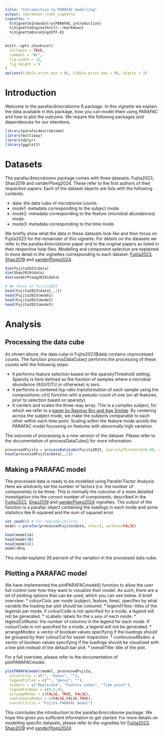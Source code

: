```yaml
---
title: "Introduction to PARAFAC modelling"
output: rmarkdown::html_vignette
vignette: >
  %\VignetteIndexEntry{PARAFAC_introduction}
  %\VignetteEngine{knitr::rmarkdown}
  %\VignetteEncoding{UTF-8}
---
```


```r
knitr::opts_chunk$set(
  collapse = TRUE,
  comment = "#>",
  fig.width = 12,
  fig.height = 6
)
options(tibble.print_min = 6L, tibble.print.max = 6L, digits = 3)
```

# Introduction
Welcome to the parafac4microbiome R package. In this vignette we explain the data available in this package, how you can model them using PARAFAC and how to plot the outcome. We require the following packages and dependencies for our intentions.

```r
library(parafac4microbiome)
library(multiway)
library(dplyr)
library(ggplot2)
```

# Datasets
The parafac4microbiome package comes with three datasets: Fujita2023, Shao2019 and vanderPloeg2024. These refer to the first authors of their respective papers. Each of the dataset objects are lists with the following contents:

*   data: the data cube of microbiome counts.
*   mode1: metadata corresponding to the subject mode.
*   mode2: metadata corresponding to the feature (microbial abundances) mode.
*   mode3: metadata corresponding to the time mode.

We briefly show what the data in these datasets look like and then focus on Fujita2023 for the remainder of this vignette. For details on the datasets we refer to the parafac4microbiome paper and to the original papers as listed in their respective help files. Modelling and component selection are explained in more detail in the vignettes corresponding to each dataset: [Fujita2023]("./Fujita2023_analysis.html), [Shao2019]("./Shao2019_analysis.html) and [vanderPloeg2024]("./vanderPloeg2024_analysis.html).

```r
dim(Fujita2023$data)
dim(Shao2019$data)
dim(vanderPloeg2024$data)

# We focus on Fujita2023
head(Fujita2023$data[,,1])
head(Fujita2023$mode1)
head(Fujita2023$mode2)
head(Fujita2023$mode3)
```

# Analysis
## Processing the data cube
As shown above, the data cube in Fujita2023$data contains unprocessed counts. The function processDataCube() performs the processing of these counts with the following steps:

*   It performs feature selection based on the sparsityThreshold setting. Sparsity is here defined as the fraction of samples where a microbial abundance (ASV/OTU or otherwise) is zero.
*   It performs a centered log-ratio transformation of each sample using the compositions::clr() function with a pseudo-count of one (on all features, prior to selection based on sparsity).
*   It centers and scales the three-way array. This is a complex subject, for which we refer to a [paper by Rasmus Bro and Age Smilde](https://doi.org/10.1002/cem.773). By centering across the subject mode, we make the subjects comparable to each other within each time point. Scaling within the feature mode avoids the PARAFAC model focussing on features with abnormally high variation.

The outcome of processing is a new version of the dataset. Please refer to the documentation of processDataCube() for more information.

```r
processedFujita = processDataCube(Fujita2023, sparsityThreshold=0.99, centerMode=1, scaleMode=2)
head(processedFujita$data[,,1])
```

## Making a PARAFAC model
The processed data is ready to be modelled using Parallel Factor Analysis. Here we arbitrarily set the number of factors (i.e. the number of components) to be three. This is normally the outcome of a more detailed investigation into the correct number of components, described in the [Fujita2023]("./Fujita2023_analysis.html), [Shao2019]("./Shao2019_analysis.html) and [vanderPloeg2024]("./vanderPloeg2024_analysis.html) vignettes. The output of the function is a parafac object containing the loadings in each mode and some statistics like R-squared and the sum of squared error.

```r
set.seed(0) # for reproducibility
model = parafac(processedFujita$data, nfac=3, verbose=FALSE)

head(model$A)
head(model$B)
head(model$C)
model$Rsq
```

This model explains 39 percent of the variation in the processed data cube.

## Plotting a PARAFAC model
We have implemented the plotPARAFACmodel() function to allow the user full control over how they want to visualize their model. As such, there are a lot of plotting options that can be used, which you can see below. A brief overview:
*   colourCols: per mode (subject, feature, time), specifies by what variable the loading bar plot should be coloured.
*   legendTitles: titles of the legends per mode, if colourCode is not specified for a mode, a legend will not be generated.
*   xLabels: labels for the x axis of each mode.
*   legendColNums: the number of columns in the legend for each mode. If colourCode is not specified for a mode, a legend will not be generated.
*   arrangeModes: a vector of boolean values specifying if the loadings should be grouped by their colourCol for easier inspection.
*   continuousModes: a vector of boolean values specifying if the loadings should be visualized with a line plot instead of the default bar plot.
*   overallTitle: title of the plot.

For a full overview, please refer to the documentation of plotPARAFACmodel.

```r
plotPARAFACmodel(model, processedFujita,
  colourCols = c("", "Genus", ""),
  legendTitles = c("", "Genus", ""),
  xLabels = c("Replicate", "Feature index", "Time point"),
  legendColNums = c(0,5,0),
  arrangeModes = c(FALSE, TRUE, FALSE),
  continuousModes = c(FALSE,FALSE,TRUE),
  overallTitle = "Fujita PARAFAC model")
```

This concludes the introduction to the parafac4microbiome package. We hope this gives you sufficient information to get started. For more details on modelling specific datasets, please refer to the vignettes for [Fujita2023]("./Fujita2023_analysis.html), [Shao2019]("./Shao2019_analysis.html) and [vanderPloeg2024]("./vanderPloeg2024_analysis.html).
